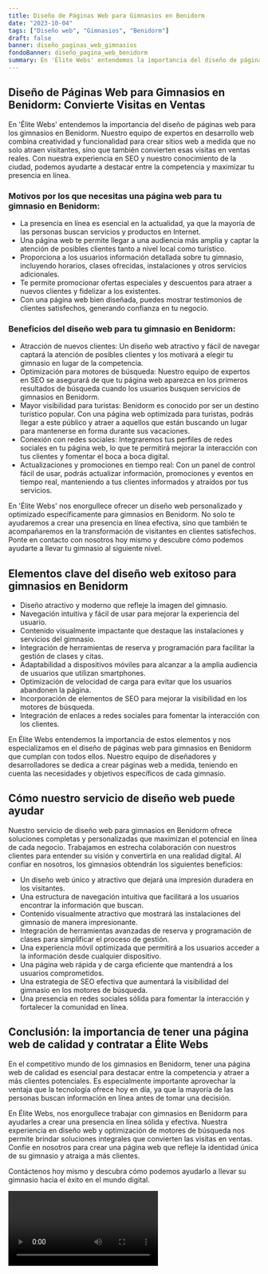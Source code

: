 ```yaml
---
title: Diseño de Páginas Web para Gimnasios en Benidorm
date: "2023-10-04"
tags: ["Diseño web", "Gimnasios", "Benidorm"]
draft: false
banner: diseño_paginas_web_gimnasios
fondoBanner: diseño_pagina_web_benidorm
summary: En 'Élite Webs' entendemos la importancia del diseño de páginas web para los gimnasios en Benidorm. Nuestro equipo de expertos en desarrollo web combina creatividad y funcionalidad para crear sitios web a medida que no solo atraen visitantes, sino que también convierten esas visitas en ventas reales. Con nuestra experiencia en SEO y nuestro conocimiento de la ciudad, podemos ayudarte a destacar entre la competencia y maximizar tu presencia en línea.
---
```



## Diseño de Páginas Web para Gimnasios en Benidorm: Convierte Visitas en Ventas

En 'Élite Webs' entendemos la importancia del diseño de páginas web para los gimnasios en Benidorm. Nuestro equipo de expertos en desarrollo web combina creatividad y funcionalidad para crear sitios web a medida que no solo atraen visitantes, sino que también convierten esas visitas en ventas reales. Con nuestra experiencia en SEO y nuestro conocimiento de la ciudad, podemos ayudarte a destacar entre la competencia y maximizar tu presencia en línea.

### Motivos por los que necesitas una página web para tu gimnasio en Benidorm:

- La presencia en línea es esencial en la actualidad, ya que la mayoría de las personas buscan servicios y productos en Internet.
- Una página web te permite llegar a una audiencia más amplia y captar la atención de posibles clientes tanto a nivel local como turístico.
- Proporciona a los usuarios información detallada sobre tu gimnasio, incluyendo horarios, clases ofrecidas, instalaciones y otros servicios adicionales.
- Te permite promocionar ofertas especiales y descuentos para atraer a nuevos clientes y fidelizar a los existentes.
- Con una página web bien diseñada, puedes mostrar testimonios de clientes satisfechos, generando confianza en tu negocio.

### Beneficios del diseño web para tu gimnasio en Benidorm:

- Atracción de nuevos clientes: Un diseño web atractivo y fácil de navegar captará la atención de posibles clientes y los motivará a elegir tu gimnasio en lugar de la competencia.
- Optimización para motores de búsqueda: Nuestro equipo de expertos en SEO se asegurará de que tu página web aparezca en los primeros resultados de búsqueda cuando los usuarios busquen servicios de gimnasios en Benidorm.
- Mayor visibilidad para turistas: Benidorm es conocido por ser un destino turístico popular. Con una página web optimizada para turistas, podrás llegar a este público y atraer a aquellos que están buscando un lugar para mantenerse en forma durante sus vacaciones.
- Conexión con redes sociales: Integraremos tus perfiles de redes sociales en tu página web, lo que te permitirá mejorar la interacción con tus clientes y fomentar el boca a boca digital.
- Actualizaciones y promociones en tiempo real: Con un panel de control fácil de usar, podrás actualizar información, promociones y eventos en tiempo real, manteniendo a tus clientes informados y atraídos por tus servicios.

En 'Élite Webs' nos enorgullece ofrecer un diseño web personalizado y optimizado específicamente para gimnasios en Benidorm. No solo te ayudaremos a crear una presencia en línea efectiva, sino que también te acompañaremos en la transformación de visitantes en clientes satisfechos. Ponte en contacto con nosotros hoy mismo y descubre cómo podemos ayudarte a llevar tu gimnasio al siguiente nivel.

<GifSeo />

<Cta />

## Elementos clave del diseño web exitoso para gimnasios en Benidorm

- Diseño atractivo y moderno que refleje la imagen del gimnasio.
- Navegación intuitiva y fácil de usar para mejorar la experiencia del usuario.
- Contenido visualmente impactante que destaque las instalaciones y servicios del gimnasio.
- Integración de herramientas de reserva y programación para facilitar la gestión de clases y citas.
- Adaptabilidad a dispositivos móviles para alcanzar a la amplia audiencia de usuarios que utilizan smartphones.
- Optimización de velocidad de carga para evitar que los usuarios abandonen la página.
- Incorporación de elementos de SEO para mejorar la visibilidad en los motores de búsqueda.
- Integración de enlaces a redes sociales para fomentar la interacción con los clientes.

En Élite Webs entendemos la importancia de estos elementos y nos especializamos en el diseño de páginas web para gimnasios en Benidorm que cumplan con todos ellos. Nuestro equipo de diseñadores y desarrolladores se dedica a crear páginas web a medida, teniendo en cuenta las necesidades y objetivos específicos de cada gimnasio.

## Cómo nuestro servicio de diseño web puede ayudar

Nuestro servicio de diseño web para gimnasios en Benidorm ofrece soluciones completas y personalizadas que maximizan el potencial en línea de cada negocio. Trabajamos en estrecha colaboración con nuestros clientes para entender su visión y convertirla en una realidad digital. Al confiar en nosotros, los gimnasios obtendrán los siguientes beneficios:

- Un diseño web único y atractivo que dejará una impresión duradera en los visitantes.
- Una estructura de navegación intuitiva que facilitará a los usuarios encontrar la información que buscan.
- Contenido visualmente atractivo que mostrará las instalaciones del gimnasio de manera impresionante.
- Integración de herramientas avanzadas de reserva y programación de clases para simplificar el proceso de gestión.
- Una experiencia móvil optimizada que permitirá a los usuarios acceder a la información desde cualquier dispositivo.
- Una página web rápida y de carga eficiente que mantendrá a los usuarios comprometidos.
- Una estrategia de SEO efectiva que aumentará la visibilidad del gimnasio en los motores de búsqueda.
- Una presencia en redes sociales sólida para fomentar la interacción y fortalecer la comunidad en línea.

## Conclusión: la importancia de tener una página web de calidad y contratar a Élite Webs

En el competitivo mundo de los gimnasios en Benidorm, tener una página web de calidad es esencial para destacar entre la competencia y atraer a más clientes potenciales. Es especialmente importante aprovechar la ventaja que la tecnología ofrece hoy en día, ya que la mayoría de las personas buscan información en línea antes de tomar una decisión.

En Élite Webs, nos enorgullece trabajar con gimnasios en Benidorm para ayudarles a crear una presencia en línea sólida y efectiva. Nuestra experiencia en diseño web y optimización de motores de búsqueda nos permite brindar soluciones integrales que convierten las visitas en ventas. Confíe en nosotros para crear una página web que refleje la identidad única de su gimnasio y atraiga a más clientes.

Contáctenos hoy mismo y descubra cómo podemos ayudarlo a llevar su gimnasio hacia el éxito en el mundo digital.

<Video />

<CtaBot job="Gimnasios" city="Benidorm" />

<Gmaps query="Benidorm+españa+maps" />
